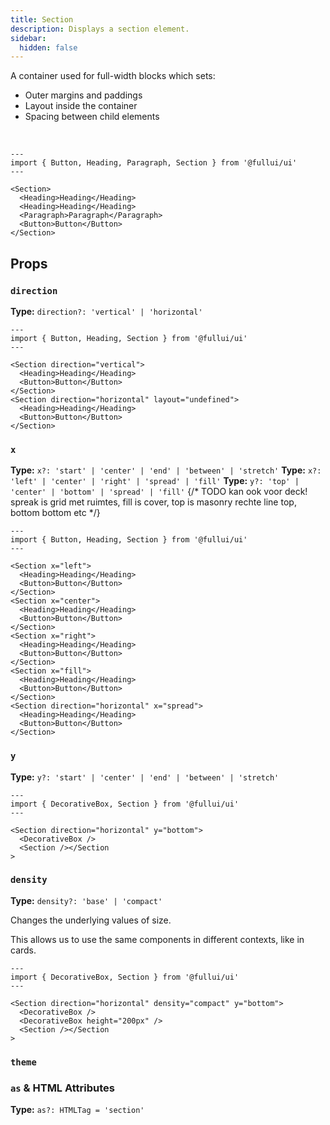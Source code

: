 ```yaml
---
title: Section
description: Displays a section element.
sidebar:
  hidden: false
---
```



A container used for full-width blocks which sets:

- Outer margins and paddings
- Layout inside the container
- Spacing between child elements

<br />

```astro live
---
import { Button, Heading, Paragraph, Section } from '@fullui/ui'
---

<Section>
  <Heading>Heading</Heading>
  <Heading>Heading</Heading>
  <Paragraph>Paragraph</Paragraph>
  <Button>Button</Button>
</Section>
```

## Props

### `direction`

**Type:** `direction?: 'vertical' | 'horizontal'`

```astro live
---
import { Button, Heading, Section } from '@fullui/ui'
---

<Section direction="vertical">
  <Heading>Heading</Heading>
  <Button>Button</Button>
</Section>
<Section direction="horizontal" layout="undefined">
  <Heading>Heading</Heading>
  <Button>Button</Button>
</Section>
```

### `x`

**Type:** `x?: 'start' | 'center' | 'end' | 'between' | 'stretch'`
**Type:** `x?: 'left' | 'center' | 'right' | 'spread' | 'fill'`
**Type:** `y?: 'top' | 'center' | 'bottom' | 'spread' | 'fill'`
{/* TODO kan ook voor deck! spreak is grid met ruimtes, fill is cover, top is masonry rechte line top, bottom bottom etc */}

```astro live
---
import { Button, Heading, Section } from '@fullui/ui'
---

<Section x="left">
  <Heading>Heading</Heading>
  <Button>Button</Button>
</Section>
<Section x="center">
  <Heading>Heading</Heading>
  <Button>Button</Button>
</Section>
<Section x="right">
  <Heading>Heading</Heading>
  <Button>Button</Button>
</Section>
<Section x="fill">
  <Heading>Heading</Heading>
  <Button>Button</Button>
</Section>
<Section direction="horizontal" x="spread">
  <Heading>Heading</Heading>
  <Button>Button</Button>
</Section>
```

### `y`

**Type:** `y?: 'start' | 'center' | 'end' | 'between' | 'stretch'`

```astro live
---
import { DecorativeBox, Section } from '@fullui/ui'
---

<Section direction="horizontal" y="bottom">
  <DecorativeBox />
  <Section /></Section
>
```

### `density`

**Type:** `density?: 'base' | 'compact'`

Changes the underlying values of size.

This allows us to use the same components in different contexts, like in cards.

```astro live
---
import { DecorativeBox, Section } from '@fullui/ui'
---

<Section direction="horizontal" density="compact" y="bottom">
  <DecorativeBox />
  <DecorativeBox height="200px" />
  <Section /></Section
>
```

### `theme`

<ThemeProp />

### `as` & HTML Attributes

**Type:** `as?: HTMLTag = 'section'`

<AsProp />
